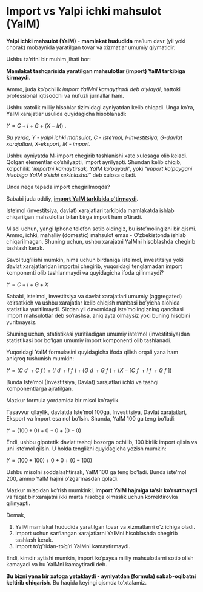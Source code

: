 # Import vs Yalpi ichki mahsulot (YaIM) {.unnumbered}

**Yalpi ichki mahsulot (YaIM)** - **mamlakat hududida** ma'lum davr (yil yoki chorak) mobaynida yaratilgan tovar va xizmatlar umumiy qiymatidir.

Ushbu ta'rifni bir muhim jihati bor:

| **Mamlakat tashqarisida yaratilgan mahsulotlar (import) YaIM tarkibiga kirmaydi**.

Ammo, juda ko'pchilik *import YaIMni kamaytiradi deb o'ylaydi*, hattoki professional iqtisodchi va nufuzli jurnallar ham.

Ushbu xatolik milliy hisoblar tizimidagi ayniyatdan kelib chiqadi. Unga ko'ra, YaIM xarajatlar usulida quyidagicha hisoblanadi:

$Y = C + I + G+(X-M)$ .

::: aside
*Bu yerda, Y - yalpi ichki mahsulot, C - iste'mol, I-investitsiya, G-davlat xarajatlari, X-eksport, M - import.*
:::

Ushbu ayniyatda M-import chegirib tashlanishi xato xulosaga olib keladi. Qolgan elementlar qo'shilyapti, import ayrilyapti. Shundan kelib chiqib, ko'pchilik "*importni kamaytirsak, YaIM ko'payadi*", yoki "*import ko'paygani hisobiga YaIM o'sishi sekinlashdi*" deb xulosa qiladi.

Unda nega tepada import chegirilmoqda?

Sababi juda oddiy, [**import YaIM tarkibida o'tirmaydi**]{.underline}.

Iste'mol (investitsiya, davlat) xarajatlari tarkibida mamlakatda ishlab chiqarilgan mahsulotlar bilan birga import ham o'tiradi.

Misol uchun, yangi Iphone telefon sotib oldingiz, bu iste'molingizni bir qismi. Ammo, ichki, mahalliy (domestic) mahsulot emas - O'zbekistonda ishlab chiqarilmagan. Shuning uchun, ushbu xarajatni YaIMni hisoblashda chegirib tashlash kerak.

Savol tug'ilishi mumkin, nima uchun birdaniga iste'mol, investitsiya yoki davlat xarajatlaridan importni chegirib, yuqoridagi tenglamadan import komponenti olib tashlanmaydi va quyidagicha ifoda qilinmaydi?

$Y = C + I + G+X$

Sababi, iste'mol, investitsiya va davlat xarajatlari umumiy (aggregated) ko'rsatkich va ushbu xarajatlar kelib chiqish manbasi bo'yicha alohida statistika yuritilmaydi. Sizdan yil davomidagi iste'molingizning qanchasi import mahsulotlar deb so'rashsa, aniq ayta olmaysiz yoki buning hisobini yuritmaysiz.

Shuning uchun, statistikasi yuritiladigan umumiy iste'mol (investitsiya)dan statistikasi bor bo'lgan umumiy import komponenti olib tashlanadi.

Yuqoridagi YaIM formulasini quyidagicha ifoda qilish orqali yana ham aniqroq tushunish mumkin:

$Y = (C~d~ + C~f~ ) + (I~d~ + I~f~) + (G~d~ + G~f~) +(X- [C~f~ +I~f~ + G~f~])$

Bunda Iste'mol (Investitsiya, Davlat) xarajatlari ichki va tashqi komponentlarga ajratilgan.

Mazkur formula yordamida bir misol ko'raylik.

Tasavvur qilaylik, davlatda Iste'mol 100ga, Investitsiya, Davlat xarajatlari, Eksport va Import esa nol bo'lsin. Shunda, YaIM 100 ga teng bo'ladi:

$Y = (100+0) + 0 + 0 + (0-0)$

Endi, ushbu gipotetik davlat tashqi bozorga ochilib, 100 birlik import qilsin va uni iste'mol qilsin. U holda tenglikni quyidagicha yozish mumkin:

$Y = (100+100) + 0 + 0 + (0-100)$

Ushbu misolni soddalashtirsak, YaIM 100 ga teng bo'ladi. Bunda iste'mol 200, ammo YaIM hajmi o'zgarmasdan qoladi.

Mazkur misoldan ko'rish mumkinki, **import YaIM hajmiga ta'sir ko'rsatmaydi** va faqat bir xarajatni ikki marta hisobga olmaslik uchun korrektirovka qilinyapti.

Demak,

1.  YaIM mamlakat hududida yaratilgan tovar va xizmatlarni o'z ichiga oladi.
2.  Import uchun sarflangan xarajatlarni YaIMni hisoblashda chegirib tashlash kerak.
3.  Import to'g'ridan-to'g'ri YaIMni kamaytirmaydi.

Endi, kimdir aytishi mumkin, import ko'paysa milliy mahsulotlarni sotib olish kamayadi va bu YaIMni kamaytiradi deb.

**Bu bizni yana bir xatoga yetaklaydi - ayniyatdan (formula) sabab-oqibatni keltirib chiqarish**. Bu haqida keyingi qismda to'xtalamiz.
